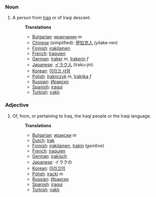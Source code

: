 ===Noun===
#A person from [[Iraq]] or of Iraqi descent.
#:'''Translations'''
#:*[[Bulgarian]]: [[иракчанин]] ''m''
#:*[[Chinese]] (simplified): [[伊拉克人]] (yilake-ren)
#:*[[Finnish]]: [[irakilainen]]
#:*[[French]]: [[Iraquien]]
#:*[[German]]: [[Iraker]] ''m'', [[Irakerin]] ''f''
#:*[[Japanese]]: [[イラク人]] (Iraku-jin)
#:*[[Korean]]: [[이라크 사람]]
#:*[[Polish]]: [[Irakijczyk]] ''m'', [[Irakijka]] ''f''
#:*[[Russian]]: [[Иракско]]
#:*[[Spanish]]: [[iraquí]]
#:*[[Turkish]]: [[ıraklı]]

===Adjective===
#Of, from, or pertaining to Iraq, the Iraqi people or the Iraqi language.
#:'''Translations'''
#:*[[Bulgarian]]: [[иракски]] ''m''
#:*[[Dutch]]: [[Irak]]
#:*[[Finnish]]: [[irakilainen]], [[Irak#Finnish|Irakin]] (''genitive'')
#:*[[French]]: [[iraquien]]
#:*[[German]]: [[irakisch]]
#:*[[Japanese]]: イラクの
#:*[[Korean]]: [[이라크어]]
#:*[[Polish]]: [[iracki]] ''m''
#:*[[Russian]]: [[Иракско]]
#:*[[Spanish]]: [[iraquí]]
#:*[[Turkish]]: [[ıraklı]]